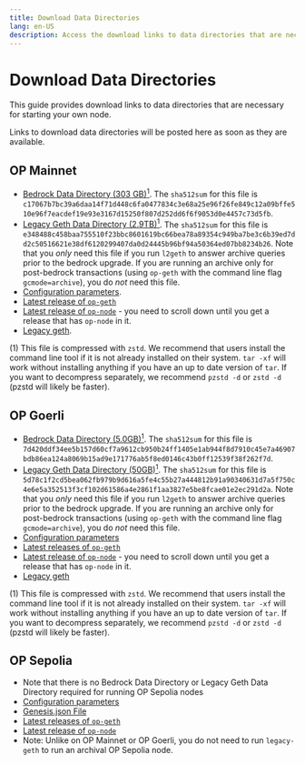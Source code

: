 ```yaml
---
title: Download Data Directories
lang: en-US
description: Access the download links to data directories that are necessary for starting your own node.
---
```



# Download Data Directories

This guide provides download links to data directories that are necessary for starting your own node.

<Callout>
  Links to download data directories will be posted here as soon as they are available.
</Callout>

## OP Mainnet

-   [Bedrock Data Directory (303 GB)<sup>1</sup>](https://datadirs.optimism.io/mainnet-bedrock.tar.zst).
    The `sha512sum` for this file is `c17067b7bc39a6daa14f71d448c6fa0477834c3e68a25e96f26fe849c12a09bffe510e96f7eacdef19e93e3167d15250f807d252dd6f6f9053d0e4457c73d5fb`.
-   [Legacy Geth Data Directory (2.9TB)<sup>1</sup>](https://datadirs.optimism.io/mainnet-legacy-archival.tar.zst).
    The `sha512sum` for this file is `e348488c458baa755510f23bbc8601619bc66bea78a89354c949ba7be3c6b39ed7dd2c50516621e38df6120299407da0d24445b96bf94a50364ed07bb8234b26`.
    Note that you *only* need this file if you run `l2geth` to answer archive queries prior to the bedrock upgrade.
    If you are running an archive only for post-bedrock transactions (using `op-geth` with the command line flag `gcmode=archive`), you do *not* need this file.
-   [Configuration parameters](https://github.com/ethereum-optimism/optimism/blob/develop/packages/contracts-bedrock/deploy-config/mainnet.json).
-   [Latest release of `op-geth`](https://github.com/ethereum-optimism/op-geth/releases/latest)
-   [Latest release of `op-node`](https://github.com/ethereum-optimism/optimism/releases/) - you need to scroll down until you get a release that has `op-node` in it.
-   [Legacy geth](https://hub.docker.com/layers/ethereumoptimism/l2geth/0.5.31/images/sha256-5577036dc36d167d11f5ac49b91cc0a3d835574928a9563783c2e70309e5eb28?context=explore).

(1) This file is compressed with `zstd`.
We recommend that users install the command line tool if it is not already installed on their system.
`tar -xf` will work without installing anything if you have an up to date version of `tar`.
If you want to decompress separately, we recommend `pzstd -d`  or `zstd -d` (pzstd will likely be faster).

## OP Goerli

-   [Bedrock Data Directory (5.0GB)<sup>1</sup>](https://datadirs.optimism.io/goerli-bedrock.tar.zst).
    The `sha512sum` for this file is `7d420ddf34ee5b157d60cf7a9612cb950b24ff1405e1ab944f8d7910c45e7a46907bdb86ea124a8069b15ad9e171776ab5f8ed0146c43b0ff12539f38f262f7d`.
-   [Legacy Geth Data Directory (50GB)<sup>1</sup>](https://datadirs.optimism.io/goerli-legacy-archival.tar.zst).
    The `sha512sum` for this file is `5d78c1f2cd5bea062fb979b9d616a5fe4c55b27a444812b91a90340631d7a5f750c4e6e5a352513f3cf102d61586a4e2861f1aa3827e5be8fcae01e2ec291d2a`.
    Note that you *only* need this file if you run `l2geth` to answer archive queries prior to the bedrock upgrade.
    If you are running an archive only for post-bedrock transactions (using `op-geth` with the command line flag `gcmode=archive`), you do *not* need this file.
-   [Configuration parameters](https://github.com/ethereum-optimism/optimism/blob/develop/packages/contracts-bedrock/deploy-config/goerli.json)
-   [Latest releases of `op-geth`](https://github.com/ethereum-optimism/op-geth/releases/latest)
-   [Latest release of `op-node`](https://github.com/ethereum-optimism/optimism/releases/) - you need to scroll down until you get a release that has `op-node` in it.
-   [Legacy geth](https://hub.docker.com/layers/ethereumoptimism/l2geth/0.5.31/images/sha256-5577036dc36d167d11f5ac49b91cc0a3d835574928a9563783c2e70309e5eb28?context=explore)

(1) This file is compressed with `zstd`.
We recommend that users install the command line tool if it is not already installed on their system.
`tar -xf` will work without installing anything if you have an up to date version of `tar`.
If you want to decompress separately, we recommend `pzstd -d`  or `zstd -d` (pzstd will likely be faster).

## OP Sepolia

-   Note that there is no Bedrock Data Directory or Legacy Geth Data Directory required for running OP Sepolia nodes
-   [Configuration parameters](https://github.com/ethereum-optimism/optimism/blob/develop/packages/contracts-bedrock/deploy-config/sepolia.json)
-   [Genesis.json File](https://networks.optimism.io/op-sepolia/genesis.json)
-   [Latest releases of `op-geth`](https://github.com/ethereum-optimism/op-geth/releases/latest)
-   [Latest release of `op-node`](https://github.com/ethereum-optimism/optimism/releases/latest)
-   Note: Unlike on OP Mainnet or OP Goerli, you do not need to run `legacy-geth` to run an archival OP Sepolia node.
